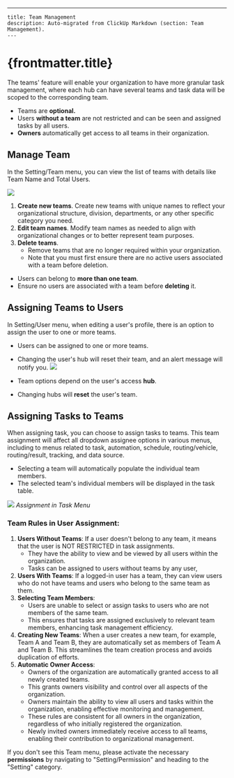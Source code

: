 ---
    title: Team Management
    description: Auto-migrated from ClickUp Markdown (section: Team Management).
    ---

# {frontmatter.title}

The teams' feature will enable your organization to have more granular task management, where each hub can have several teams and task data will be scoped to the corresponding team.

*   Teams are **optional.**
*   Users **without a team** are not restricted and can be seen and assigned tasks by all users.
*   **Owners** automatically get access to all teams in their organization.

##   

## Manage Team
In the Setting/Team menu, you can view the list of teams with details like Team Name and Total Users.

![](https://t3837933.p.clickup-attachments.com/t3837933/19334469-b340-4e80-8062-9f1bd74e7744/image.png)
1. **Create new teams**. Create new teams with unique names to reflect your organizational structure, division, departments, or any other specific category you need.
2. **Edit team names**. Modify team names as needed to align with organizational changes or to better represent team purposes.
3. **Delete teams**.
    *   Remove teams that are no longer required within your organization.
    *   Note that you must first ensure there are no active users associated with a team before deletion.

*   Users can belong to **more than one team**.
*   Ensure no users are associated with a team before **deleting** it.

##   

## Assigning Teams to Users
In Setting/User menu, when editing a user's profile, there is an option to assign the user to one or more teams.
*   Users can be assigned to one or more teams.
*   Changing the user's hub will reset their team, and an alert message will notify you.
![](https://t3837933.p.clickup-attachments.com/t3837933/5c8d3946-c367-48e7-91ba-cc1bb86136e4/image.png)

*   Team options depend on the user's access **hub**.
*   Changing hubs will **reset** the user's team.

## Assigning Tasks to Teams
When assigning task, you can choose to assign tasks to teams. This team assignment will affect all dropdown assignee options in various menus, including to menus related to task, automation, schedule, routing/vehicle, routing/result, tracking, and data source.
*   Selecting a team will automatically populate the individual team members.
*   The selected team's individual members will be displayed in the task table.

![](https://t3837933.p.clickup-attachments.com/t3837933/4f55f939-23c9-4914-baa5-82c8e61e6ea0/image.png)
_Assignment in Task Menu_

### Team Rules in User Assignment:

1. **Users Without Teams**: If a user doesn't belong to any team, it means that the user is NOT RESTRICTED in task assignments.
    *   They have the ability to view and be viewed by all users within the organization.
    *   Tasks can be assigned to users without teams by any user,
2. **Users With Teams**: If a logged-in user has a team, they can view users who do not have teams and users who belong to the same team as them.
3. **Selecting Team Members**:
    *   Users are unable to select or assign tasks to users who are not members of the same team.
    *   This ensures that tasks are assigned exclusively to relevant team members, enhancing task management efficiency.
4. **Creating New Teams**: When a user creates a new team, for example, Team A and Team B, they are automatically set as members of Team A and Team B. This streamlines the team creation process and avoids duplication of efforts.
5. **Automatic Owner Access**:
    *   Owners of the organization are automatically granted access to all newly created teams.
    *   This grants owners visibility and control over all aspects of the organization.
    *   Owners maintain the ability to view all users and tasks within the organization, enabling effective monitoring and management.
    *   These rules are consistent for all owners in the organization, regardless of who initially registered the organization.
    *   Newly invited owners immediately receive access to all teams, enabling their contribution to organizational management.

If you don't see this Team menu, please activate the necessary **permissions** by navigating to "Setting/Permission" and heading to the "Setting" category.
